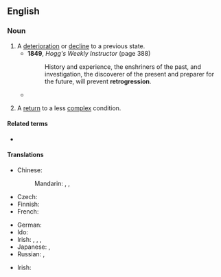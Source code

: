 {{also|rétrogression}}
==English==

===Noun===
{{en-noun|~}}

# A [[deterioration]] or [[decline]] to a previous state.
#* '''1849''', ''Hogg's Weekly Instructor'' (page 388)
#*: History and experience, the enshriners of the past, and investigation, the discoverer of the present and preparer for the future, will prevent '''retrogression'''.
#* {{quote-book|year=1908|author=The Three Initiates|title=The Kybalion: Hermetic Philosophy|url=http://www.gnostic.org/kybalionhtm/kybalion11.htm|passage=Suns spring into being, and then their height of power being reached, the process of '''retrogression''' begins, and after aeons they become dead masses of matter, awaiting another impulse which starts again their inner energies into activity and a new solar life cycle is begun.}}
# {{lb|en|biology}} A [[return]] to a less [[complex]] condition.

====Related terms====
* {{l|en|retrogressive}}

====Translations====
{{trans-top|decline}}
* Chinese:
*: Mandarin: {{t+|cmn|倒退|tr=dàotuì|sc=Hani}}, {{t+|cmn|退步|tr=tuìbù|sc=Hani}}, {{t+|cmn|退化|tr=tuìhuà|sc=Hani}}
* Czech: {{t+|cs|zánik|m}}
* Finnish: {{t|fi|taantuminen}}
* French: {{t+|fr|rétrogression|f}}
{{trans-mid}}
* German: {{t+|de|Rückschritt|m}}
* Ido: {{t+|io|retroiro}}
* Irish: {{t|ga|aischéimniú|m}}, {{t|ga|aisghabháil|f}}, {{t|ga|aisiompú|m}}, {{t|ga|céim siar|f}}
* Japanese: {{t|ja|逆行|tr=ぎゃっこう, gyakkō|sc=Jpan}}, {{t+|ja|退化|tr=たいか, taika|sc=Jpan}}
* Russian: {{t+|ru|регре́сс|m}}, {{t+|ru|упа́док|m}}
{{trans-bottom}}

{{trans-top|biology: a return to a less complex condition}}
* Irish: {{t|ga|aisghabháil|f}}
{{trans-mid}}
{{trans-bottom}}